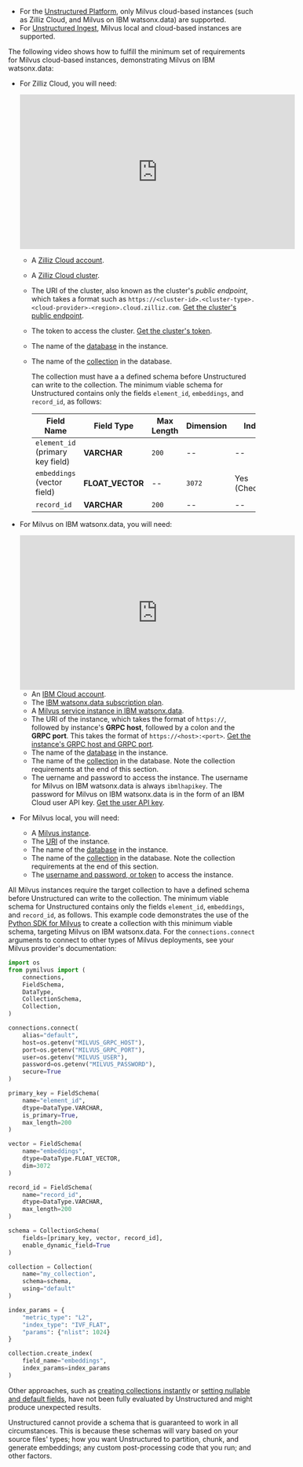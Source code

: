 - For the [Unstructured Platform](/platform/overview), only Milvus cloud-based instances (such as Zilliz Cloud, and Milvus on IBM watsonx.data) are supported.
- For [Unstructured Ingest](/ingestion/overview), Milvus local and cloud-based instances are supported.

The following video shows how to fulfill the minimum set of requirements for Milvus cloud-based instances, demonstrating Milvus on IBM watsonx.data:

- For Zilliz Cloud, you will need:

  <iframe
  width="560"
  height="315"
  src="https://www.youtube.com/embed/ASEmYryJpkU"
  title="YouTube video player"
  frameborder="0"
  allow="accelerometer; autoplay; clipboard-write; encrypted-media; gyroscope; picture-in-picture"
  allowfullscreen
  ></iframe>

  - A [Zilliz Cloud account](https://cloud.zilliz.com/signup).
  - A [Zilliz Cloud cluster](https://docs.zilliz.com/docs/create-cluster).
  - The URI of the cluster, also known as the cluster's _public endpoint_, which takes a format such as 
    `https://<cluster-id>.<cluster-type>.<cloud-provider>-<region>.cloud.zilliz.com`. 
    [Get the cluster's public endpoint](https://docs.zilliz.com/docs/manage-cluster#connect-to-cluster).
  - The token to access the cluster. [Get the cluster's token](https://docs.zilliz.com/docs/manage-cluster#connect-to-cluster).
  - The name of the [database](https://docs.zilliz.com/docs/database#create-database) in the instance.
  - The name of the [collection](https://docs.zilliz.com/docs/manage-collections-console#create-collection) in the database.

    The collection must have a a defined schema before Unstructured can write to the collection. The minimum viable 
    schema for Unstructured contains only the fields `element_id`, `embeddings`, and `record_id`, as follows:

    | Field Name | Field Type | Max Length | Dimension | Index | Metric Type |
    |---|---|---|---|---|--|
    | `element_id` (primary key field) | **VARCHAR** | `200` | -- | -- | -- |
    | `embeddings` (vector field) | **FLOAT_VECTOR** | -- | `3072` | Yes (Checked) | **Cosine** |
    | `record_id` | **VARCHAR** | `200` | -- | -- | -- |

- For Milvus on IBM watsonx.data, you will need:

  <iframe
  width="560"
  height="315"
  src="https://www.youtube.com/embed/hLCwoe2fCnc"
  title="YouTube video player"
  frameborder="0"
  allow="accelerometer; autoplay; clipboard-write; encrypted-media; gyroscope; picture-in-picture"
  allowfullscreen
  ></iframe>

  - An [IBM Cloud account](https://cloud.ibm.com/registration).
  - The [IBM watsonx.data subscription plan](https://cloud.ibm.com/docs/watsonxdata?topic=watsonxdata-getting-started).
  - A [Milvus service instance in IBM watsonx.data](https://cloud.ibm.com/docs/watsonxdata?topic=watsonxdata-adding-milvus-service).
  - The URI of the instance, which takes the format of `https://`, followed by instance's **GRPC host**, followed by a colon and the **GRPC port**. 
    This takes the format of `https://<host>:<port>`. 
    [Get the instance's GRPC host and GRPC port](https://cloud.ibm.com/docs/watsonxdata?topic=watsonxdata-conn-to-milvus).
  - The name of the [database](https://milvus.io/docs/manage_databases.md) in the instance.
  - The name of the [collection](https://milvus.io/docs/manage-collections.md) in the database. Note the collection requirements at the end of this section.
  - The uername and password to access the instance. 
    The username for Milvus on IBM watsonx.data is always `ibmlhapikey`. 
    The password for Milvus on IBM watsonx.data is in the form of an IBM Cloud user API key. 
    [Get the user API key](https://cloud.ibm.com/docs/account?topic=account-userapikey&interface=ui).

- For Milvus local, you will need:

  - A [Milvus instance](https://milvus.io/docs/install-overview.md).
  - The [URI](https://milvus.io/api-reference/pymilvus/v2.4.x/MilvusClient/Client/MilvusClient.md) of the instance.
  - The name of the [database](https://milvus.io/docs/manage_databases.md) in the instance.
  - The name of the [collection](https://milvus.io/docs/manage-collections.md) in the database. 
    Note the collection requirements at the end of this section.
  - The [username and password, or token](https://milvus.io/docs/authenticate.md) to access the instance.

All Milvus instances require the target collection to have a defined schema before Unstructured can write to the collection. The minimum viable 
schema for Unstructured contains only the fields `element_id`, `embeddings`, and `record_id`, as follows. This example code demonstrates the use of the 
[Python SDK for Milvus](https://pypi.org/project/pymilvus/) to create a collection with this minimum viable schema, 
targeting Milvus on IBM watsonx.data. For the `connections.connect` arguments to connect to other types of Milvus deployments, see your Milvus provider's documentation:

```python Python
import os
from pymilvus import (
    connections,
    FieldSchema,
    DataType,
    CollectionSchema,
    Collection,
)

connections.connect(
    alias="default",
    host=os.getenv("MILVUS_GRPC_HOST"),
    port=os.getenv("MILVUS_GRPC_PORT"),
    user=os.getenv("MILVUS_USER"),
    password=os.getenv("MILVUS_PASSWORD"),
    secure=True
)

primary_key = FieldSchema(
    name="element_id",
    dtype=DataType.VARCHAR,
    is_primary=True,
    max_length=200
)

vector = FieldSchema(
    name="embeddings",
    dtype=DataType.FLOAT_VECTOR,
    dim=3072
)

record_id = FieldSchema(
    name="record_id",
    dtype=DataType.VARCHAR,
    max_length=200
)

schema = CollectionSchema(
    fields=[primary_key, vector, record_id],
    enable_dynamic_field=True
)

collection = Collection(
    name="my_collection",
    schema=schema,
    using="default"
)

index_params = {
    "metric_type": "L2",
    "index_type": "IVF_FLAT",
    "params": {"nlist": 1024}
}

collection.create_index(
    field_name="embeddings",
    index_params=index_params
)
```

Other approaches, such as [creating collections instantly](https://milvus.io/docs/create-collection-instantly.md) or 
[setting nullable and default fields](https://milvus.io/docs/nullable-and-default.md), have not 
been fully evaluated by Unstructured and might produce unexpected results.

Unstructured cannot provide a schema that is guaranteed to work in all 
circumstances. This is because these schemas will vary based on your source files' types; how you 
want Unstructured to partition, chunk, and generate embeddings; any custom post-processing code that you run; and other factors.

